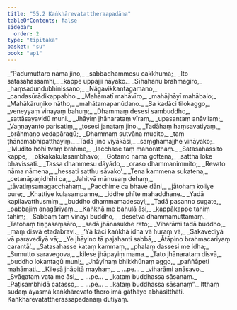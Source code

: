 ```yaml
---
title: "55.2 Kaṅkhārevatattheraapadāna"
tableOfContents: false
sidebar:
  order: 2
type: "tipitaka"
basket: "su"
book: "ap1"
---
```



<DynamicBreadcrumb />

<Division number="34" book="ap1" bookNo="20" page="432">

<Paragraph number="7369" type="verses" book="ap1">
_“Padumuttaro nāma jino,_  
_sabbadhammesu cakkhumā;_  
_Ito satasahassamhi,_  
_kappe uppajji nāyako._  

</Paragraph>

</Division>
<Division number="35" book="ap1" bookNo="20" page="432">

<Paragraph number="7370" type="verses" book="ap1">
_Sīhahanu brahmagiro,_  
_haṃsadundubhinissano;_  
_Nāgavikkantagamano,_  
_candasūrādikappabho._  

</Paragraph>

</Division>
<Division number="36" book="ap1" bookNo="20" page="432">

<Paragraph number="7371" type="verses" book="ap1">
_Mahāmatī mahāvīro,_  
_mahājhāyī mahābalo;_  
_Mahākāruṇiko nātho,_  
_mahātamapanūdano._  

</Paragraph>

</Division>
<Division number="37" book="ap1" bookNo="20" page="432">

<Paragraph number="7372" type="verses" book="ap1">
_Sa kadāci tilokaggo,_  
_veneyyaṃ vinayaṃ bahuṃ;_  
_Dhammaṃ desesi sambuddho,_  
_sattāsayavidū muni._  

</Paragraph>

</Division>
<Division number="38" book="ap1" bookNo="20" page="432">

<Paragraph number="7373" type="verses" book="ap1">
_Jhāyiṃ jhānarataṃ vīraṃ,_  
_upasantaṃ anāvilaṃ;_  
_Vaṇṇayanto parisatiṃ,_  
_tosesi janataṃ jino._  

</Paragraph>

</Division>
<Division number="39" book="ap1" bookNo="20" page="432">

<Paragraph number="7374" type="verses" book="ap1">
_Tadāhaṃ haṃsavatiyaṃ,_  
_brāhmaṇo vedapāragū;_  
_Dhammaṃ sutvāna mudito,_  
_taṃ ṭhānamabhipatthayiṃ._  

</Paragraph>

</Division>
<Division number="40" book="ap1" bookNo="20" page="432">

<Paragraph number="7375" type="verses" book="ap1">
_Tadā jino viyākāsi,_  
_saṃghamajjhe vināyako;_  
_‘Mudito hohi tvaṃ brahme,_  
_lacchase taṃ manorathaṃ._  

</Paragraph>

</Division>
<Division number="41" book="ap1" bookNo="20" page="432">

<Paragraph number="7376" type="verses" book="ap1">
_Satasahassito kappe,_  
_okkākakulasambhavo;_  
_Gotamo nāma gottena,_  
_satthā loke bhavissati._  

</Paragraph>

</Division>
<Division number="42" book="ap1" bookNo="20" page="432">

<Paragraph number="7377" type="verses" book="ap1">
_Tassa dhammesu dāyādo,_  
_oraso dhammanimmito;_  
_Revato nāma nāmena,_  
_hessati satthu sāvako’._  

</Paragraph>

</Division>
<Division number="43" book="ap1" bookNo="20" page="432">

<Paragraph number="7378" type="verses" book="ap1">
_Tena kammena sukatena,_  
_cetanāpaṇidhīhi ca;_  
_Jahitvā mānusaṃ dehaṃ,_  
_tāvatiṃsamagacchahaṃ._  

</Paragraph>

</Division>
<Division number="44" book="ap1" bookNo="20" page="432">

<Paragraph number="7379" type="verses" book="ap1">
_Pacchime ca bhave dāni,_  
_jātohaṃ koliye pure;_  
_Khattiye kulasampanne,_  
_iddhe phīte mahaddhane._  

</Paragraph>

</Division>
<Division number="45" book="ap1" bookNo="20" page="432">

<Paragraph number="7380" type="verses" book="ap1">
_Yadā kapilavatthusmiṃ,_  
_buddho dhammamadesayi;_  
_Tadā pasanno sugate,_  
_pabbajiṃ anagāriyaṃ._  

</Paragraph>

</Division>
<Division number="46" book="ap1" bookNo="20" page="433">

<Paragraph number="7381" type="verses" book="ap1">
_Kaṅkhā me bahulā āsi,_  
_kappākappe tahiṃ tahiṃ;_  
_Sabbaṃ taṃ vinayī buddho,_  
_desetvā dhammamuttamaṃ._  

</Paragraph>

</Division>
<Division number="47" book="ap1" bookNo="20" page="433">

<Paragraph number="7382" type="verses" book="ap1">
_Tatohaṃ tiṇṇasaṃsāro,_  
_sadā jhānasukhe rato;_  
_Viharāmi tadā buddho,_  
_maṃ disvā etadabravi._  

</Paragraph>

</Division>
<Division number="48" book="ap1" bookNo="20" page="433">

<Paragraph number="7383" type="verses" book="ap1">
_‘Yā kāci kaṅkhā idha vā huraṃ vā,_  
_Sakavediyā vā paravediyā vā;_  
_Ye jhāyino tā pajahanti sabbā,_  
_Ātāpino brahmacariyaṃ carantā’._  

</Paragraph>

</Division>
<Division number="49" book="ap1" bookNo="20" page="433">

<Paragraph number="7384" type="verses" book="ap1">
_Satasahasse kataṃ kammaṃ,_  
_phalaṃ dassesi me idha;_  
_Sumutto saravegova,_  
_kilese jhāpayiṃ mama._  

</Paragraph>

</Division>
<Division number="50" book="ap1" bookNo="20" page="433">

<Paragraph number="7385" type="verses" book="ap1">
_Tato jhānarataṃ disvā,_  
_buddho lokantagū muni;_  
_Jhāyīnaṃ bhikkhūnaṃ aggo,_  
_paññāpeti mahāmati._  

</Paragraph>

</Division>
<Division number="51" book="ap1" bookNo="20" page="433">

<Paragraph number="7386" type="verses" book="ap1">
_Kilesā jhāpitā mayhaṃ,_  
_ …pe… _  
_viharāmi anāsavo._  

</Paragraph>

</Division>
<Division number="52" book="ap1" bookNo="20" page="433">

<Paragraph number="7387" type="verses" book="ap1">
_Svāgataṃ vata me āsi,_  
_ …pe… _  
_kataṃ buddhassa sāsanaṃ._  

</Paragraph>

</Division>
<Division number="53" book="ap1" bookNo="20" page="433">

<Paragraph number="7388" type="verses" book="ap1">
_Paṭisambhidā catasso,_  
_ …pe… _  
_kataṃ buddhassa sāsanaṃ”._  

</Paragraph>

<Paragraph number="7389" book="ap1">
Itthaṃ sudaṃ āyasmā kaṅkhārevato thero imā gāthāyo abhāsitthāti.

</Paragraph>
</Division>

<Paragraph number="7390" type="center" book="ap1">
Kaṅkhārevatattherassāpadānaṃ dutiyaṃ.
</Paragraph>